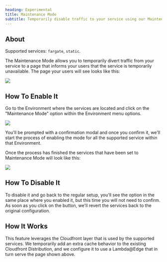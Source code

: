 ```yaml
---
heading: Experimental
title: Maintenance Mode
subtitle: Temporarily disable traffic to your service using our Maintenance Mode.
---
```



## About

Supported services: `fargate`, `static`.

The Maintenance Mode allows you to temporarily divert traffic from your service to a page that informs your users that the service is temporarily unavailable.
The page your users will see looks like this:

<div className="drop-shadow-md rounded min-h-[200px]">

<Image
  className="margin-0 rounded"
  src="https://res.cloudinary.com/djp21wtxm/image/upload/v1666430995/i1600x983-LPvqk9j7nJVD_exnscl.png"
/>
</div>

## How To Enable It

Go to the Environment where the services are located and click on the "Maintenance Mode" option within the Environment menu options.

<div className="w-[300px]" >
<img src="https://res.cloudinary.com/djp21wtxm/image/upload/v1666608119/i842x550-ik-QFoDGMUX4_n24afo.png" />
</div>

You'll be prompted with a confirmation modal and once you confirm it, we'll start the process of enabling the mode for all the supported service within that Environment.

Once the process has finished the services that have been set to Maintenance Mode will look like this:

<Image
 src="https://res.cloudinary.com/djp21wtxm/image/upload/v1666431532/i1600x576-MnKEoIcY9HmC_fh7cli.png"
/>

## How To Disable It

To disable it and go back to the regular setup, you'll see the option in the same place where you enabled it, but this time you will not need to confirm.
As soon as you click on the button, we'll revert the services back to the original configuration.

## How It Works

This feature leverages the Cloudfront layer that is used by the supported services. We temporarily add an extra cache behavior to the existing Cloudfront Distribution, and we configure it to use a Lambda@Edge that in turn serve the page shown above.
